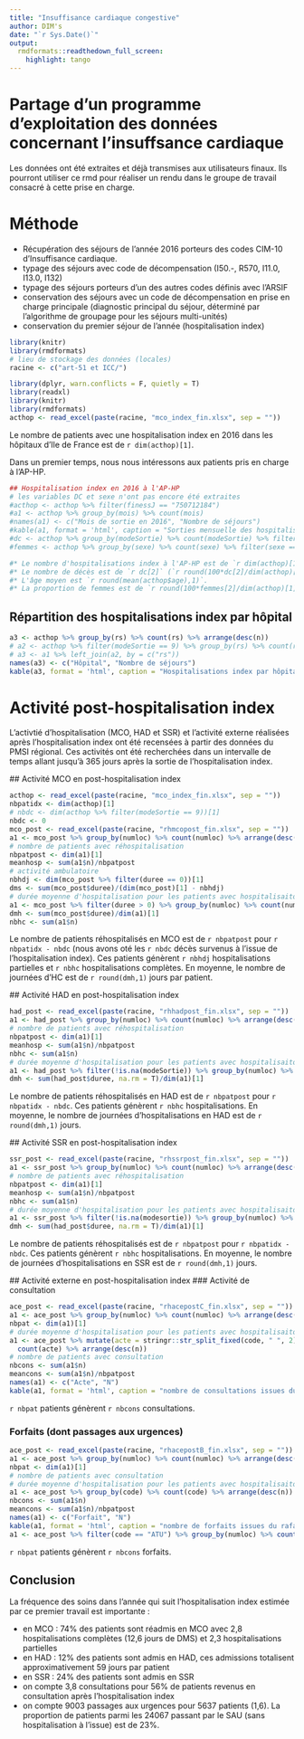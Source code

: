 ```yaml
---
title: "Insuffisance cardiaque congestive"
author: DIM's
date: "`r Sys.Date()`"
output:
  rmdformats::readthedown_full_screen:
    highlight: tango
---
```


# Partage d'un programme d'exploitation des données concernant l'insuffsance cardiaque
Les données ont été extraites et déjà transmises aux utilisateurs finaux.
Ils pourront utiliser ce rmd pour réaliser un rendu dans le groupe de travail consacré à cette prise en charge.

# Méthode

* Récupération des séjours de l'année 2016 porteurs des codes CIM-10 d'Insuffisance cardiaque.
* typage des séjours avec code de décompensation (I50.-, R570, I11.0, I13.0, I132)
* typage des séjours porteurs d'un des autres codes définis avec l'ARSIF
* conservation des séjours avec un code de décompensation en prise en charge principale (diagnostic principal du séjour, déterminé par l'algorithme de groupage pour les séjours multi-unités)
* conservation du premier séjour de l'année (hospitalisation index)

```r
library(knitr)
library(rmdformats)
# lieu de stockage des données (locales)
racine <- c("art-51 et ICC/")
```

```r
library(dplyr, warn.conflicts = F, quietly = T)
library(readxl)
library(knitr)
library(rmdformats)
acthop <- read_excel(paste(racine, "mco_index_fin.xlsx", sep = ""))
```
Le nombre de patients avec une hospitalisation index en 2016 dans les hôpitaux d'Ile de France est de `r dim(acthop)[1]`.

Dans un premier temps, nous nous intéressons aux patients pris en charge à l'AP-HP.

```r
## Hospitalisation index en 2016 à l'AP-HP
# les variables DC et sexe n'ont pas encore été extraites 
#acthop <- acthop %>% filter(finessJ == "750712184")
#a1 <- acthop %>% group_by(mois) %>% count(mois)
#names(a1) <- c("Mois de sortie en 2016", "Nombre de séjours")
#kable(a1, format = 'html', caption = "Sorties mensuelle des hospitalisations index de 2016")
#dc <- acthop %>% group_by(modeSortie) %>% count(modeSortie) %>% filter(modeSortie == 9)
#femmes <- acthop %>% group_by(sexe) %>% count(sexe) %>% filter(sexe == 2)

#* Le nombre d'hospitalisations index à l'AP-HP est de `r dim(acthop)[1]`.
#* Le nombre de décès est de `r dc[2]` (`r round(100*dc[2]/dim(acthop)[1],1)` %).
#* L'âge moyen est `r round(mean(acthop$age),1)`.
#* La proportion de femmes est de `r round(100*femmes[2]/dim(acthop)[1],1)` %.
```
 
## Répartition des hospitalisations index par hôpital
```r
a3 <- acthop %>% group_by(rs) %>% count(rs) %>% arrange(desc(n))
# a2 <- acthop %>% filter(modeSortie == 9) %>% group_by(rs) %>% count(rs) 
# a3 <- a1 %>% left_join(a2, by = c("rs")) 
names(a3) <- c("Hôpital", "Nombre de séjours")
kable(a3, format = 'html', caption = "Hospitalisations index par hôpital en 2016")
```

# Activité post-hospitalisation index

L'activtié d'hospitalisation (MCO, HAD et SSR) et l'activité externe réalisées après l'hospitalisation index ont été recensées à partir des données du PMSI régional. Ces activités ont été recherchées dans un intervalle de temps allant jusqu'à 365 jours après la sortie de l'hospitalisation index.

## Activité MCO en post-hospitalisation index
```r
acthop <- read_excel(paste(racine, "mco_index_fin.xlsx", sep = ""))
nbpatidx <- dim(acthop)[1]
# nbdc <- dim(acthop %>% filter(modeSortie == 9))[1]
nbdc <- 0
mco_post <- read_excel(paste(racine, "rhmcopost_fin.xlsx", sep = ""))
a1 <- mco_post %>% group_by(numloc) %>% count(numloc) %>% arrange(desc(n))
# nombre de patients avec réhospitalisation
nbpatpost <- dim(a1)[1]
meanhosp <- sum(a1$n)/nbpatpost
# activité ambulatoire
nbhdj <- dim(mco_post %>% filter(duree == 0))[1]
dms <- sum(mco_post$duree)/(dim(mco_post)[1] - nbhdj)
# durée moyenne d'hospitalisation pour les patients avec hospitalisaiton de plus de zéro nuit
a1 <- mco_post %>% filter(duree > 0) %>% group_by(numloc) %>% count(numloc) %>% arrange(desc(n))
dmh <- sum(mco_post$duree)/dim(a1)[1]
nbhc <- sum(a1$n)
```

Le nombre de patients réhospitalisés en MCO est de `r nbpatpost` pour `r nbpatidx - nbdc` (nous avons oté les `r nbdc` décès survenus à l'issue de l'hospitalisation index).
Ces patients génèrent `r nbhdj` hospitalisations partielles et `r nbhc` hospitalisations complètes.
En moyenne, le nombre de journées d'HC est de `r round(dmh,1)` jours par patient.

## Activité HAD en post-hospitalisation index
```r
had_post <- read_excel(paste(racine, "rhhadpost_fin.xlsx", sep = ""))
a1 <- had_post %>% group_by(numloc) %>% count(numloc) %>% arrange(desc(n))
# nombre de patients avec réhospitalisation
nbpatpost <- dim(a1)[1]
meanhosp <- sum(a1$n)/nbpatpost
nbhc <- sum(a1$n)
# durée moyenne d'hospitalisation pour les patients avec hospitalisaiton de plus de zéro nuit
a1 <- had_post %>% filter(!is.na(modeSortie)) %>% group_by(numloc) %>% count(numloc) %>% arrange(desc(n))
dmh <- sum(had_post$duree, na.rm = T)/dim(a1)[1]
```

Le nombre de patients réhospitalisés en HAD est de `r nbpatpost` pour `r nbpatidx - nbdc`.
Ces patients génèrent `r nbhc` hospitalisations.
En moyenne, le nombre de journées d'hospitalisations en HAD est de `r round(dmh,1)` jours.

## Activité SSR en post-hospitalisation index
```r
ssr_post <- read_excel(paste(racine, "rhssrpost_fin.xlsx", sep = ""))
a1 <- ssr_post %>% group_by(numloc) %>% count(numloc) %>% arrange(desc(n))
# nombre de patients avec réhospitalisation
nbpatpost <- dim(a1)[1]
meanhosp <- sum(a1$n)/nbpatpost
nbhc <- sum(a1$n)
# durée moyenne d'hospitalisation pour les patients avec hospitalisaiton de plus de zéro nuit
a1 <- ssr_post %>% filter(!is.na(modesortie)) %>% group_by(numloc) %>% count(numloc) %>% arrange(desc(n))
dmh <- sum(had_post$duree, na.rm = T)/dim(a1)[1]
```

Le nombre de patients réhospitalisés est de `r nbpatpost` pour `r nbpatidx - nbdc`.
Ces patients génèrent `r nbhc` hospitalisations.
En moyenne, le nombre de journées d'hospitalisations en SSR est de `r round(dmh,1)` jours.

## Activité externe en post-hospitalisation index 
### Activité de consultation
```r
ace_post <- read_excel(paste(racine, "rhacepostC_fin.xlsx", sep = ""))
a1 <- ace_post %>% group_by(numloc) %>% count(numloc) %>% arrange(desc(n))
nbpat <- dim(a1)[1]
# durée moyenne d'hospitalisation pour les patients avec hospitalisaiton de plus de zéro nuit
a1 <- ace_post %>% mutate(acte = stringr::str_split_fixed(code, " ", 2)[,1]) %>% group_by(acte) %>% 
  count(acte) %>% arrange(desc(n))
# nombre de patients avec consultation
nbcons <- sum(a1$n)
meancons <- sum(a1$n)/nbpatpost
names(a1) <- c("Acte", "N")
kable(a1, format = 'html', caption = "nombre de consultations issues du rafael C")
```

`r nbpat` patients génèrent `r nbcons` consultations.

### Forfaits (dont passages aux urgences)
```r
ace_post <- read_excel(paste(racine, "rhacepostB_fin.xlsx", sep = ""))
a1 <- ace_post %>% group_by(numloc) %>% count(numloc) %>% arrange(desc(n))
nbpat <- dim(a1)[1]
# nombre de patients avec consultation
# durée moyenne d'hospitalisation pour les patients avec hospitalisaiton de plus de zéro nuit
a1 <- ace_post %>% group_by(code) %>% count(code) %>% arrange(desc(n))
nbcons <- sum(a1$n)
meancons <- sum(a1$n)/nbpatpost
names(a1) <- c("Forfait", "N")
kable(a1, format = 'html', caption = "nombre de forfaits issues du rafael B")
a1 <- ace_post %>% filter(code == "ATU") %>% group_by(numloc) %>% count(numloc) %>% arrange(desc(n))

```

`r nbpat` patients génèrent `r nbcons` forfaits.

## Conclusion

La fréquence des soins dans l'année qui suit l'hospitalisation index estimée par ce premier travail est importante :

* en MCO : 74% des patients sont réadmis en MCO avec 2,8 hospitalisations complètes (12,6 jours de DMS) et 2,3 hospitalisations partielles
* en HAD : 12% des patients sont admis en HAD, ces admissions totalisent approximativement 59 jours par patient
* en SSR : 24% des patients sont admis en SSR
* on compte 3,8 consultations pour 56% de patients revenus en consultation après l'hospitalisation index
* on compte 9003 passages aux urgences pour 5637 patients (1,6). La proportion de patients parmi les 24067 passant par le SAU (sans hospitalisation à l'issue) est de 23%.
